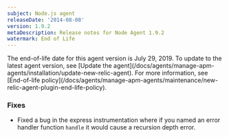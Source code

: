 ```yaml
---
subject: Node.js agent
releaseDate: '2014-08-08'
version: 1.9.2
metaDescription: Release notes for Node Agent 1.9.2
watermark: End of Life
---
```


<Callout variant="important">
  The end-of-life date for this agent version is July 29, 2019. To update to the latest agent version, see [Update the agent](/docs/agents/manage-apm-agents/installation/update-new-relic-agent). For more information, see [End-of-life policy](/docs/agents/manage-apm-agents/maintenance/new-relic-agent-plugin-end-life-policy).
</Callout>

### Fixes

* Fixed a bug in the express instrumentation where if you named an error handler function `handle` it would cause a recursion depth error.
